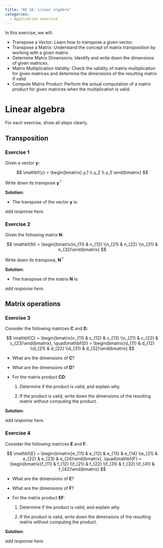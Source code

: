 ```yaml
---
title: "AE 16: Linear algebra"
categories: 
  - Application exercise
---
```


In this exercise, we will:

-   Transpose a Vector: Learn how to transpose a given vector.
-   Transpose a Matrix: Understand the concept of matrix transposition by working with a given matrix.
-   Determine Matrix Dimensions: Identify and write down the dimensions of given matrices.
-   Matrix Multiplication Validity: Check the validity of matrix multiplication for given matrices and determine the dimensions of the resulting matrix if valid.
-   Compute Matrix Product: Perform the actual computation of a matrix product for given matrices when the multiplication is valid.

# Linear algebra

For each exercise, show all steps clearly.

## Transposition

### Exercise 1

Given a vector $\mathbf{y}$**:**

$$
\mathbf{y} = \begin{bmatrix} y_1 \\ y_2 \\ y_3 \end{bmatrix}
$$

Write down its transpose $\mathbf{y}^\top$

**Solution:**

-   The transpose of the vector $\mathbf{y}$ is:

*add response here.*

### Exercise 2

Given the following matrix $\mathbf{N}$:

$$
\mathbf{N} = \begin{bmatrix}n_{11} & n_{12} \\n_{21} & n_{22} \\n_{31} & n_{32}\end{bmatrix}
$$

Write down its transpose, $\mathbf{N}^{\top}$

**Solution:**

-   The transpose of the matrix $\mathbf{N}$ is:

*add response here.*

## Matrix operations

### Exercise 3

Consider the following matrices $\mathbf{C}$ and $\mathbf{D}$:

$$
\mathbf{C} = \begin{bmatrix}c_{11} & c_{12} & c_{13} \\c_{21} & c_{22} & c_{23}\end{bmatrix}, \quad\mathbf{D} = \begin{bmatrix}d_{11} & d_{12} \\d_{21} & d_{22} \\d_{31} & d_{32}\end{bmatrix}
$$

-   What are the dimensions of $\mathbf{C}$?

-   What are the dimensions of $\mathbf{D}$?

-   For the matrix product $\mathbf{C} \mathbf{D}$:

    1.  Determine if the product is valid, and explain why.

    2.  If the product is valid, write down the dimensions of the resulting matrix without computing the product.

**Solution:**

*add response here.*

### Exercise 4

Consider the following matrices $\mathbf{E}$ and $\mathbf{F}$:

$$
\mathbf{E} = \begin{bmatrix}e_{11} & e_{12} & e_{13} & e_{14} \\e_{21} & e_{22} & e_{23} & e_{24}\end{bmatrix}, \quad\mathbf{F} = \begin{bmatrix}f_{11} & f_{12} \\f_{21} & f_{22} \\f_{31} & f_{32} \\f_{41} & f_{42}\end{bmatrix}
$$

-   What are the dimensions of $\mathbf{E}$?

-   What are the dimensions of $\mathbf{F}$?

-   For the matrix product $\mathbf{E} \mathbf{F}$:

    1.  Determine if the product is valid, and explain why.

    2.  If the product is valid, write down the dimensions of the resulting matrix without computing the product.

**Solution:**

*add response here.*
